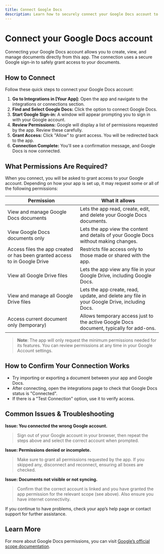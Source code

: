 ```yaml
---
title: Connect Google Docs
description: Learn how to securely connect your Google Docs account to your app and what permissions are required.
---
```


# Connect your Google Docs account

Connecting your Google Docs account allows you to create, view, and manage documents directly from this app. The connection uses a secure Google sign-in to safely grant access to your documents.

## How to Connect

Follow these quick steps to connect your Google Docs account:

1. **Go to Integrations in [Your App]:** Open the app and navigate to the integrations or connections section.
2. **Find and Select Google Docs:** Click the option to connect Google Docs.
3. **Start Google Sign-in:** A window will appear prompting you to sign in with your Google account.
4. **Review Permissions:** Google will display a list of permissions requested by the app. Review these carefully.
5. **Grant Access:** Click "Allow" to grant access. You will be redirected back to the app.
6. **Connection Complete:** You'll see a confirmation message, and Google Docs is now connected.

## What Permissions Are Required?

When you connect, you will be asked to grant access to your Google account. Depending on how your app is set up, it may request some or all of the following permissions:

| Permission | What it allows |
|------------|---------------------------------------------------------------------------------------------------------------------------------------------|
| View and manage Google Docs documents | Lets the app read, create, edit, and delete your Google Docs documents. |
| View Google Docs documents only      | Lets the app view the content and details of your Google Docs without making changes. |
| Access files the app created or has been granted access to in Google Drive | Restricts file access only to those made or shared with the app.          |
| View all Google Drive files          | Lets the app view any file in your Google Drive, including Google Docs.  |
| View and manage all Google Drive files | Lets the app create, read, update, and delete any file in your Google Drive, including Docs. |
| Access current document only (temporary) | Allows temporary access just to the active Google Docs document, typically for add-ons. |

> **Note**: The app will only request the minimum permissions needed for its features. You can review permissions at any time in your Google Account settings.

## How to Confirm Your Connection Works

- Try importing or exporting a document between your app and Google Docs.
- After connecting, open the integrations page to check that Google Docs status is "Connected".
- If there is a "Test Connection" option, use it to verify access.

## Common Issues & Troubleshooting

**Issue: You connected the wrong Google account.**
> Sign out of your Google account in your browser, then repeat the steps above and select the correct account when prompted.

**Issue: Permissions denied or incomplete.**
> Make sure to grant all permissions requested by the app. If you skipped any, disconnect and reconnect, ensuring all boxes are checked.

**Issue: Documents not visible or not syncing.**
> Confirm that the correct account is linked and you have granted the app permission for the relevant scope (see above). Also ensure you have internet connectivity.

If you continue to have problems, check your app’s help page or contact support for further assistance.

## Learn More

For more about Google Docs permissions, you can visit [Google’s official scope documentation](https://developers.google.com/workspace/docs/api/auth).